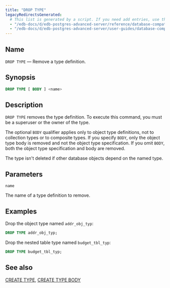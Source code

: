 ```yaml
---
title: "DROP TYPE"
legacyRedirectsGenerated:
  # This list is generated by a script. If you need add entries, use the `legacyRedirects` key.
  - "/edb-docs/d/edb-postgres-advanced-server/reference/database-compatibility-for-oracle-developers-reference-guide/9.6/Database_Compatibility_for_Oracle_Developers_Reference_Guide.1.074.html"
  - "/edb-docs/d/edb-postgres-advanced-server/user-guides/database-compatibility-for-oracle-developers-guide/9.5/Database_Compatibility_for_Oracle_Developers_Guide.1.100.html"
---
```


<div id="drop_type" class="registered_link"></div>

## Name

`DROP TYPE` &mdash; Remove a type definition.

## Synopsis

```sql
DROP TYPE [ BODY ] <name>
```

## Description

`DROP TYPE` removes the type definition. To execute this command, you must be a superuser or the owner of the type.

The optional `BODY` qualifier applies only to object type definitions, not to collection types or to composite types. If you specify `BODY`, only the object type body is removed and not the object type specification. If you omit `BODY`, both the object type specification and body are removed.

The type isn't deleted if other database objects depend on the named type.

## Parameters

`name`

 The name of a type definition to remove.

## Examples

Drop the object type named `addr_obj_typ`:

```sql
DROP TYPE addr_obj_typ;
```

Drop the nested table type named `budget_tbl_typ`:

```sql
DROP TYPE budget_tbl_typ;
```

## See also

[CREATE TYPE](39_create_type/#create_type), [CREATE TYPE BODY](40_create_type_body/#create_type_body)
